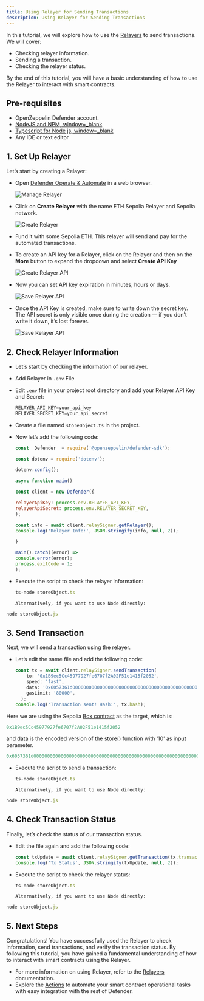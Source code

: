 ```yaml
---
title: Using Relayer for Sending Transactions
description: Using Relayer for Sending Transactions
---
```


In this tutorial, we will explore how to use the [Relayers](module/relayers.mdx) to send transactions. We will cover:

* Checking relayer information.
* Sending a transaction.
* Checking the relayer status.

By the end of this tutorial, you will have a basic understanding of how to use the Relayer to interact with smart contracts.

## Pre-requisites

* OpenZeppelin Defender account.
* [NodeJS and NPM, window=_blank](https://nodejs.org/en)
* [Typescript for Node js, window=_blank](https://www.npmjs.com/package/ts-node)
* Any IDE or text editor

## 1. Set Up Relayer

Let’s start by creating a Relayer:

* Open [Defender Operate & Automate](https://defender.openzeppelin.com/#/relayers) in a web browser.

  ![Manage Relayer](/defender/tutorial-relayer-step1.png)
* Click on **Create Relayer** with the name ETH Sepolia Relayer and Sepolia network.

  ![Create Relayer](/defender/tutorial-relayer-step2.png)
* Fund it with some Sepolia ETH. This relayer will send and pay for the automated transactions.
* To create an API key for a Relayer, click on the Relayer and then on the **More** button to expand the dropdown and select **Create API Key**

  ![Create Relayer API](/defender/tutorial-relayer-step3.png)
* Now you can set API key expiration in minutes, hours or days.

  ![Save Relayer API](/defender/tutorial-relayer-step3-1.png)
* Once the API Key is created, make sure to write down the secret key. The API secret is only visible once during the creation — if you don’t write it down, it’s lost forever.

  ![Save Relayer API](/defender/tutorial-relayer-step4.png)

## 2. Check Relayer Information

* Let’s start by checking the information of our relayer.
* Add Relayer in `.env` File
* Edit `.env` file in your project root directory and add your Relayer API Key and Secret:

  ```jsx
  RELAYER_API_KEY=your_api_key
  RELAYER_SECRET_KEY=your_api_secret
  ```
* Create a file named `storeObject.ts` in the project. 
* Now let’s add the following code:

  ```jsx
  const  Defender  = require('@openzeppelin/defender-sdk');

  const dotenv = require('dotenv');

  dotenv.config();

  async function main() 

  const client = new Defender({

  relayerApiKey: process.env.RELAYER_API_KEY,
  relayerApiSecret: process.env.RELAYER_SECRET_KEY,
  );

  const info = await client.relaySigner.getRelayer();
  console.log('Relayer Info:', JSON.stringify(info, null, 2));

  }

  main().catch((error) => 
  console.error(error);
  process.exitCode = 1;
  );

  ```
* Execute the script to check the relayer information:

  ```jsx
  ts-node storeObject.ts
  ```

      Alternatively, if you want to use Node directly:
```jsx
node storeObject.js
```

## 3. Send Transaction

Next, we will send a transaction using the relayer. 

* Let’s edit the same file and add the following code:

  ```jsx
  const tx = await client.relaySigner.sendTransaction(
      to: '0x1B9ec5Cc45977927fe6707f2A02F51e1415f2052',
      speed: 'fast',
      data: '0x6057361d000000000000000000000000000000000000000000000000000000000000000a',
      gasLimit: '80000',
    );
  console.log('Transaction sent! Hash:', tx.hash);
  ```

Here we are using the Sepolia [Box contract](https://sepolia.etherscan.io/address/0x1B9ec5Cc45977927fe6707f2A02F51e1415f2052) as the target, which is:
```jsx
0x1B9ec5Cc45977927fe6707f2A02F51e1415f2052
```

and data is the encoded version of the store() function with ‘10’ as input parameter.
```jsx
0x6057361d000000000000000000000000000000000000000000000000000000000000000a
```

* Execute the script to send a transaction:

  ```jsx
  ts-node storeObject.ts
  ```

      Alternatively, if you want to use Node directly:
```jsx
node storeObject.js
```

## 4. Check Transaction Status

Finally, let’s check the status of our transaction status.

* Edit the file again and add the following code:

  ```jsx
  const txUpdate = await client.relaySigner.getTransaction(tx.transactionId);
  console.log('Tx Status', JSON.stringify(txUpdate, null, 2));
  ```
* Execute the script to check the relayer status:

  ```jsx
  ts-node storeObject.ts
  ```

      Alternatively, if you want to use Node directly:
```jsx
node storeObject.js
```

## 5. Next Steps
Congratulations! You have successfully used the Relayer to check information, send transactions, and verify the transaction status. By following this tutorial, you have gained a fundamental understanding of how to interact with smart contracts using the Relayer.

* For more information on using Relayer, refer to the [Relayers](/module/relayers.mdx) documentation.
* Explore the [Actions](:tutorial/actions.adoc) to automate your smart contract operational tasks with easy integration with the rest of Defender.
